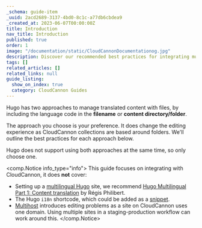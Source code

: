 ```yaml
---
_schema: guide-item
_uuid: 2acd2689-3137-4bd0-8c1c-a77db6cbdea9
_created_at: 2023-06-07T00:00:00Z
title: Introduction
nav_title: Introduction
published: true
order: 1
image: "/documentation/static/CloudCannonDocumentationog.jpg"
description: Discover our recommended best practices for integrating multilingual Hugo sites.
tags: []
related_articles: []
related_links: null
guide_listing:
  show_on_index: true
  category: CloudCannon Guides
---
```

Hugo has two approaches to manage translated content with files, by including the language code in the **filename** or **content directory/folder**.

The approach you choose is your preference. It does change the editing experience as CloudCannon collections are based around folders. We'll outline the best practices for each approach below.

Hugo does not support using both approaches at the same time, so only choose one.

<comp.Notice info_type="info">
This guide focuses on integrating with CloudCannon, it does **not** cover:

- Setting up a [multilingual Hugo](https://gohugo.io/content-management/multilingual/) site, we recommend [Hugo Multilingual Part 1: Content translation](https://www.regisphilibert.com/blog/2018/08/hugo-multilingual-part-1-managing-content-translation/) by Régis Philibert.
- The Hugo `i18n` shortcode, which could be added as a [snippet](/documentation/articles/editing-with-hugo-shortcodes/).
- [Multihost](https://gohugo.io/content-management/multilingual/#configure-multilingual-multihost) introduces editing problems as a site on CloudCannon uses one domain. Using multiple sites in a staging-production workflow can work around this.
</comp.Notice>
